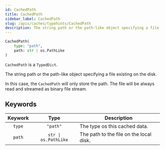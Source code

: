 ```yaml
---
id: CachedPath
title: CachedPath
sidebar_label: CachedPath
slug: /apis/caches/typehints/CachedPath
description: The string path or the path-like object specifying a file existing on the disk.
---
```



<APITopBar type="type" source="caches.typehints.CachedPath" />

```python
CachedPath(
    type: "path",
    path: str | os.PathLike
)
```

`CachedPath` is a `TypedDict`.

The string path or the path-like object specifying a file existing on the disk.

In this case, the `CachedPath` will only store the path. The file will be always
read and streamed as binary file stream.

## Keywords

| Keywork |         Type         | <center>Description</center>            |
| :-----: | :------------------: | :-------------------------------------- |
| `type`  |       `"path"`       | The type os this cached data.           |
| `path`  | `str \| os.PathLike` | The path to the file on the local disk. |
